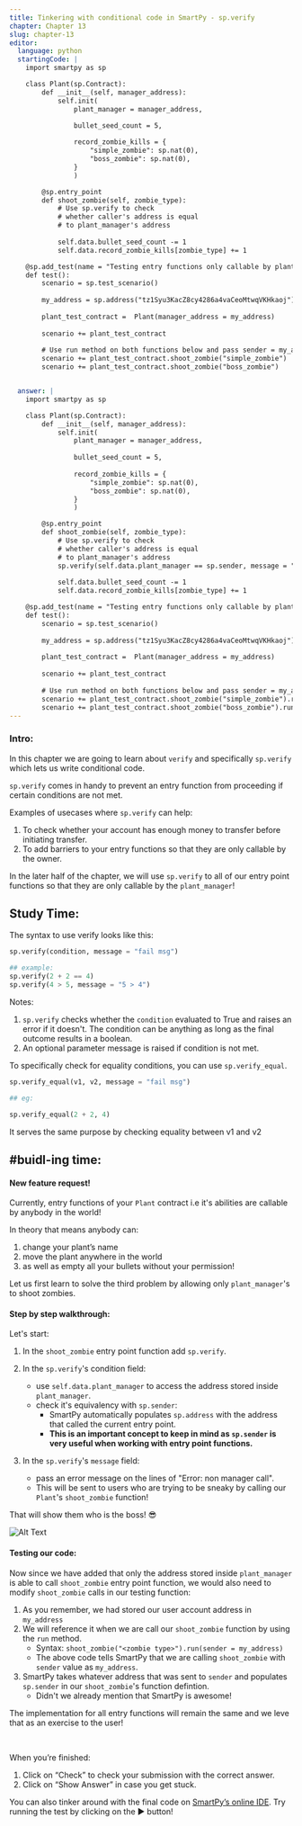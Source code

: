 ```yaml
---
title: Tinkering with conditional code in SmartPy - sp.verify
chapter: Chapter 13
slug: chapter-13
editor:
  language: python
  startingCode: |
    import smartpy as sp

    class Plant(sp.Contract):
        def __init__(self, manager_address):
            self.init(
                plant_manager = manager_address,

                bullet_seed_count = 5, 
                
                record_zombie_kills = {
                    "simple_zombie": sp.nat(0), 
                    "boss_zombie": sp.nat(0), 
                }
                )

        @sp.entry_point
        def shoot_zombie(self, zombie_type):
            # Use sp.verify to check 
            # whether caller's address is equal 
            # to plant_manager's address
     
            self.data.bullet_seed_count -= 1
            self.data.record_zombie_kills[zombie_type] += 1

    @sp.add_test(name = "Testing entry functions only callable by plant manager")
    def test():
        scenario = sp.test_scenario()
        
        my_address = sp.address("tz1Syu3KacZ8cy4286a4vaCeoMtwqVKHkaoj")
        
        plant_test_contract =  Plant(manager_address = my_address)
        
        scenario += plant_test_contract
        
        # Use run method on both functions below and pass sender = my_address to it. 
        scenario += plant_test_contract.shoot_zombie("simple_zombie")
        scenario += plant_test_contract.shoot_zombie("boss_zombie")


  answer: |  
    import smartpy as sp

    class Plant(sp.Contract):
        def __init__(self, manager_address):
            self.init(
                plant_manager = manager_address, 
                
                bullet_seed_count = 5,
                
                record_zombie_kills = {
                    "simple_zombie": sp.nat(0), 
                    "boss_zombie": sp.nat(0), 
                }
                )

        @sp.entry_point
        def shoot_zombie(self, zombie_type):
            # Use sp.verify to check 
            # whether caller's address is equal 
            # to plant_manager's address
            sp.verify(self.data.plant_manager == sp.sender, message = "Error: non manager call")
            
            self.data.bullet_seed_count -= 1
            self.data.record_zombie_kills[zombie_type] += 1

    @sp.add_test(name = "Testing entry functions only callable by plant manager")
    def test():
        scenario = sp.test_scenario()
        
        my_address = sp.address("tz1Syu3KacZ8cy4286a4vaCeoMtwqVKHkaoj")
        
        plant_test_contract =  Plant(manager_address = my_address)
        
        scenario += plant_test_contract
        
        # Use run method on both functions below and pass sender = my_address to it. 
        scenario += plant_test_contract.shoot_zombie("simple_zombie").run(sender = my_address)
        scenario += plant_test_contract.shoot_zombie("boss_zombie").run(sender = my_address)
---
```


### Intro: 
In this chapter we are going to learn about `verify` and specifically `sp.verify` which lets us write conditional code. 

`sp.verify` comes in handy to prevent an entry function from proceeding if certain conditions are not met. 

Examples of usecases where `sp.verify` can help: 

1. To check whether your account has enough money to transfer before initiating transfer. 
2. To add barriers to your entry functions so that they are only callable by the owner. 

In the later half of the chapter, we will use `sp.verify` to all of our entry point functions so that they are only callable by the `plant_manager`!



## Study Time: 


The syntax to use verify looks like this: 

```python
sp.verify(condition, message = "fail msg"​)

## example: 
sp.verify(2 + 2 == 4)
sp.verify(4 > 5, message = "5 > 4")

```

Notes:

1. `sp.verify` checks whether the `condition` evaluated to <span class="string-highlight">True</span> and raises an error if it doesn't. The condition can be anything as long as the final outcome results in a boolean. 
2. An optional parameter message is raised if condition is not met.


To specifically check for equality conditions, you can use `sp.verify_equal`. 

```python
sp.verify_equal(v1, v2, message = "fail msg"​)

## eg: 

sp.verify_equal(2 + 2, 4)

```

It serves the same purpose by checking equality between <span class="string-highlight">v1</span> and <span class="string-highlight">v2</span>


## #buidl-ing time:

#### New feature request!

Currently, entry functions of your `Plant` contract i.e it's abilities are callable by anybody in the world! 

In theory that means anybody can:

1. change your plant’s name 
2. move the plant anywhere in the world 
3. as well as empty all your bullets without your permission!


Let us first learn to solve the third problem by allowing only `plant_manager`'s to shoot zombies. 

#### Step by step walkthrough: 

Let's start: 

1. In the `shoot_zombie` entry point function add `sp.verify`. 
2. In the `sp.verify`'s condition field: 
    * use `self.data.plant_manager` to access the address stored inside `plant_manager`. 
    * check it's equivalency with `sp.sender`:
       * SmartPy automatically populates `sp.address` with the address that called the current entry point.
       * **This is an important concept to keep in mind as `sp.sender` is very useful when working with entry point functions.**
 
3. In the `sp.verify`'s `message` field: 
    * pass an error message on the lines of <span class="string-highlight">"Error: non manager call".</span>
    * This will be sent to users who are trying to be sneaky by calling our `Plant`'s `shoot_zombie` function! 

That will show them who is the boss! 😎

![Alt Text](https://media.giphy.com/media/tRl9evJaEURRm/giphy.gif)

#### Testing our code: 

Now since we have added that only the address stored inside `plant_manager` is able to call `shoot_zombie` entry point function, we would also need to modify `shoot_zombie` calls in our testing function: 

1. As you remember, we had stored our user account address in `my_address`
2. We will reference it when we are call our `shoot_zombie` function by using the `run` method. 
    * Syntax: `shoot_zombie("<zombie type>").run(sender = my_address)`
    * The above code tells SmartPy that we are calling `shoot_zombie` with `sender` value as `my_address`. 
4. SmartPy takes whatever address that was sent to `sender` and populates `sp.sender` in our `shoot_zombie`'s function defintion. 
    * Didn't we already mention that SmartPy is awesome! 


The implementation for all entry functions will remain the same and we leve that as an exercise to the user! 


<br />

When you’re finished:

1. Click on “Check” to check your submission with the correct answer.
2. Click on “Show Answer” in case you get stuck.


You can also tinker around with the final code on [SmartPy’s online IDE](https://smartpy.io/demo/index.html?code=eJydVO@L1DAQ_d6_YqgfbHEtnp5yLCwIhyAcguCPD4qENJ29jZsmvUx6S0_835203d12XVTMt0nfvJm8N1NdN84HoFr60HQgCahJEmUkEbw30oaMmuLa2eClCvkyAT4VrkEIbXUQIiM06wXU0spb9EJWlUeiERhP_F5EbHa4iqeJ3GJMg9UpwSKZocvWGAyCECuhXGsDZ7xcwAwzCzwq5yvx4OpSo9hqY4hTfsww8aSk68bgCEyX_PrCypA9y0_Ye3DpiP4O_TmL8uElrxmNrGInGqdtOOhIG@fCyDlqOTYdugYnOj6CT4Sx5j16ve4gOFAbVFuYIHYbDBuWU0mWyz8mGNUETYB3rTRTMBPMTDjCj97tq_WdFZUMsjgxbhVBhLZCz1PAyXzNSqdvvHd@CdbZvbV9V2mewHw0etLf_X26goszwDO@fp3o9Q2exLwkqs2PEQEpZFbWfUsfOdD2FnobYN1aFbSzBM6arm9Olgah7AZZ9m1zx9Gnnmm0gxRa6bWD_vHxi9hfZXlymMW620_zAByDLA0PFx@69sWNVF@uVHf5_OqVvLyX1@jehd3d55u3W@m@pxOiQfK@jho3kRnH9TxZnLhKh7oTjkPPLNAZviNwmDPfsm88TK5ieaB0YTMRrETjdiBtBU38TQzuzwrH4dKh@KfSxWwFThYyL7iT7EyF_D@op@v7B@Jf8HKX5A--). Try running the test by clicking on the ▶️ button!

